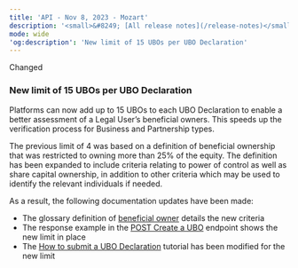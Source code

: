 ```yaml
---
title: 'API - Nov 8, 2023 - Mozart'  
description: '<small>&#8249; [All release notes](/release-notes)</small>'  
mode: wide  
'og:description': 'New limit of 15 UBOs per UBO Declaration'  
---
```

<div class="release-notes-page">

<div class="pill pill-orange">Changed</div> 
  
### New limit of 15 UBOs per UBO Declaration  

Platforms can now add up to 15 UBOs to each UBO Declaration to enable a better assessment of a Legal User’s beneficial owners. This speeds up the verification process for Business and Partnership types.  

The previous limit of 4 was based on a definition of beneficial ownership that was restricted to owning more than 25% of the equity. The definition has been expanded to include criteria relating to power of control as well as share capital ownership, in addition to other criteria which may be used to identify the relevant individuals if needed.   

As a result, the following documentation updates have been made:  
- The glossary definition of <a href="/guides/glossary#beneficial-owner">beneficial owner</a> details the new criteria
- The response example in the <a href="/api-reference/ubo-declarations/create-ubo">POST Create a UBO</a> endpoint shows the new limit in place
- The <a href="/guides/users/verification/beneficial-owners/how-to">How to submit a UBO Declaration</a> tutorial has been modified for the new limit

</div>